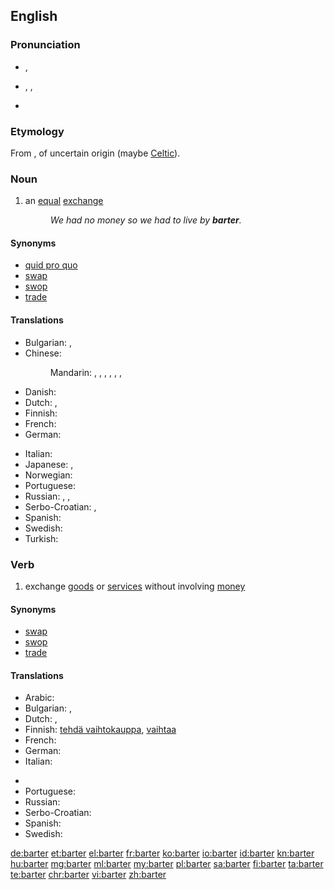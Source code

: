 ==English==

{{wikipedia}}

===Pronunciation===
* {{a|RP}} {{IPA|/ˈbɑːtə(ɹ)/}}, {{X-SAMPA|/bA:t@(r\)/}}
* {{a|US}} {{enPR|bärʹ-tər}}, {{IPA|/ˈbɑɹtəɹ/ [ˈbɑɹɾəɹ]}}, {{X-SAMPA|/bArt@`/}}
* {{rhymes|ɑː(ɹ)tə(ɹ)}}

===Etymology===
From {{etyl|fro|en}} {{term|barater|lang=fro}}, of uncertain origin (maybe [[Celtic]]).

===Noun===
{{en-noun}}

# an [[equal]] [[exchange]]
#: ''We had no money so we had to live by '''barter'''.''

====Synonyms====
* [[quid pro quo]]
* [[swap]]
* [[swop]]
* [[trade]]

====Translations====
{{trans-top|an equal exchange}}
* Bulgarian: {{t+|bg|размяна|f|tr=razmjána}},  {{t|bg|бартер|m|tr=bárter}}
* Chinese:
*: Mandarin: {{t|cmn|以物易物|tr=yǐwùyìwù|sc=Hani}}, {{t|cmn|物物交換|sc=Hani}}, {{t|cmn|物物交换|tr=wùwù jiāohuàn|sc=Hani}}, {{t|cmn|以物換物|sc=Hani}}, {{t|cmn|以物换物|tr=yǐwùhuànwù|sc=Hani}}, {{t|cmn|實物交易|sc=Hani}}, {{t|cmn|实物交易|tr=shíwù jiāoyì|sc=Hani}}
* Danish: {{t|da|byttehandel}}
* Dutch: {{t+|nl|ruil|m}}, {{t|nl|ruilhandel|m}}
* Finnish: {{t+|fi|vaihtokauppa}}
* French: {{t+|fr|troc|m}}
* German: {{t+|de|Tauschhandel|m}}
{{trans-mid}}
* Italian: {{t+|it|baratto|m}}
* Japanese: {{t|ja|物々交換|tr=ぶつぶつこうかん, butsubutsu kōkan|sc=Jpan}}, {{t|ja|バーター|tr=bātā|sc=Jpan}}
* Norwegian: {{t|no|byttehandel|m}}
* Portuguese: {{t|pt|permuta}}
* Russian: {{t+|ru|бартер|m|tr=bártɛr|sc=Cyrl}}, {{t+|ru|товарообмен|m|tr=tovaroobmén|sc=Cyrl}}, {{t|ru|меновая торговля|f|tr=menovája torgóvlja|sc=Cyrl}}
* Serbo-Croatian: {{t|sh|трампа|f}}, {{t|sh|trampa|f}}
* Spanish: {{t+|es|trueque}}
* Swedish: {{t+|sv|byteshandel|c}}
* Turkish: {{t+|tr|takas}}
{{trans-bottom}}

===Verb===
{{en-verb}}

# exchange [[goods]] or [[services]] without involving [[money]]

====Synonyms====
* [[swap]]
* [[swop]]
* [[trade]]

====Translations====
{{trans-top|exchange goods or services without involving money}}
* Arabic: {{t|ar|قايض}}
* Bulgarian: {{t+|bg|разменям}},  {{t|bg|правя бартер}}
* Dutch: {{t+|nl|ruilen}}, {{t|nl|ruilebuiten}}
* Finnish: [[tehdä vaihtokauppa]], [[vaihtaa]]
* French: {{t+|fr|troquer}}
* German: {{t+|de|tauschen}}
* Italian: {{t+|it|barattare}}
{{trans-mid}}
* {{trreq|ko}}
* Portuguese: {{t+|pt|trocar}}
* Russian: {{t|ru|проводить бартерные сделки|tr=provodítʹ bártɛrnyje sdélki|sc=Cyrl}}
* Serbo-Croatian: {{t|sh|trampiti}}
* Spanish: {{t|es|trocar}}
* Swedish: {{t|sv|idka byteshandel}}
{{trans-bottom}}

[[de:barter]]
[[et:barter]]
[[el:barter]]
[[fr:barter]]
[[ko:barter]]
[[io:barter]]
[[id:barter]]
[[kn:barter]]
[[hu:barter]]
[[mg:barter]]
[[ml:barter]]
[[my:barter]]
[[pl:barter]]
[[sa:barter]]
[[fi:barter]]
[[ta:barter]]
[[te:barter]]
[[chr:barter]]
[[vi:barter]]
[[zh:barter]]